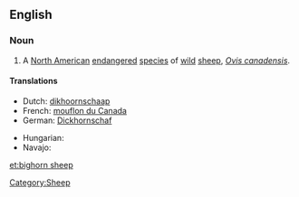 ==English==
{{wikipedia}}

===Noun===
{{en-noun|sg=[[bighorn]] [[sheep]]}}

# A [[North American]] [[endangered]] [[species]] of [[wild]] [[sheep]], ''[[Ovis canadensis]]''.

====Translations====
{{trans-top|a North American wild sheep}}
* Dutch: [[dikhoornschaap]] {{n}}
* French: [[mouflon du Canada]] {{m}}
* German: [[Dickhornschaf]]
{{trans-mid}}
* Hungarian: {{t|hu|kanadai vadjuh}}
* Navajo: {{tø|nv|tsétah dibé}}
{{trans-bottom}}

[[Category:Sheep]]

[[et:bighorn sheep]]